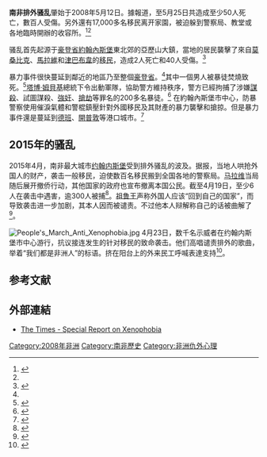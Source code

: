 {{Infobox Military Conflict
|conflict=南非排外骚乱
|partof=[[南非歷史|南非歷史]]
|image=[[File:Sf-map-zh-cn.png|300px]]
|caption=南非地圖
|date=2008年5月12日至今
|place={{南非}}
|result=50人死亡，數百人受傷，眾多低收入移民的家園被破壞
}}
'''南非排外骚乱'''肇始于2008年5月12日。據報道，至5月25日共造成至少50人死亡，數百人受傷。另外還有17,000多名移民离开家園，被迫躲到警察局、教堂或各地臨時開辦的收容所。<ref name="bbc2">{{cite web|url=http://news.bbc.co.uk/1/hi/world/africa/7416256.stm|title=Thousands flee S Africa attacks|publisher=BBC|accessdate=2008-05-24|archive-date=2008-05-26|archive-url=https://web.archive.org/web/20080526020945/http://news.bbc.co.uk/1/hi/world/africa/7416256.stm|dead-url=no}}</ref><ref name="allafrica"/>

骚乱首先起源于[[豪登省|豪登省]][[約翰內斯堡|約翰內斯堡]]東北郊的亞歷山大鎮，當地的居民襲擊了來自[[莫桑比克|莫桑比克]]、[[馬拉維|馬拉維]]和[[津巴布韋|津巴布韋]]的[[移民|移民]]，造成2人死亡和40人受傷。<ref name="bbc">{{cite web|url=http://news.bbc.co.uk/1/hi/world/africa/7396868.stm|title=South African mob kills migrants|publisher=BBC|accessdate=2008-05-19|archive-date=2008-05-17|archive-url=https://web.archive.org/web/20080517053835/http://news.bbc.co.uk/1/hi/world/africa/7396868.stm|dead-url=no}}</ref>

暴力事件很快蔓延到鄰近的地區乃至整個[[豪登省|豪登省]]。<ref name="allafrica"/>其中一個男人被暴徒焚燒致死。<ref name="human fireball">{{cite web|url=http://multimedia.thetimes.co.za/photos/2008/05/flames-of-hate/|title="Flames of Hate"|accessdate=2008-05-18|deadurl=yes|archiveurl=https://web.archive.org/web/20080521022725/http://multimedia.thetimes.co.za/photos/2008/05/flames-of-hate/|archivedate=2008-05-21}}</ref>[[塔博·姆貝基|塔博·姆貝基]]總統下令出動軍隊，協助警方維持秩序，警方已經拘捕了涉嫌[[謀殺|謀殺]]、試圖謀殺、[[強奸|強奸]]、[[搶劫|搶劫]]等罪名的200多名暴徒。<ref name="allafrica">{{cite web|url=http://allafrica.com/stories/200805190001.html|title=South Africa: Xenophobic Rage Leaves Trail of Havoc in Gauteng|publisher=AllAfrica.com|accessdate=2008-05-19|archive-date=2008-05-20|archive-url=https://web.archive.org/web/20080520032225/http://allafrica.com/stories/200805190001.html|dead-url=no}}</ref> 在約翰內斯堡市中心，防暴警察使用催淚氣體和警棍鎮壓針對外國移民及其財產的暴力襲擊和搶掠。但是暴力事件還是蔓延到[[德班|德班]]、[[開普敦|開普敦]]等港口城市。<ref>{{cite web
|url=http://news.bbc.co.uk/1/hi/world/africa/7412128.stm
|title=South Africa attacks reach Durban
|publisher=BBC
|accessdate=2008-05-21
|archive-date=2008-05-30
|archive-url=https://web.archive.org/web/20080530025551/http://news.bbc.co.uk/1/hi/world/africa/7412128.stm
|dead-url=no
}}</ref>

== 2015年的骚乱 ==
2015年4月，南非最大城市[[约翰内斯堡|约翰内斯堡]]受到排外骚乱的波及。据报，当地人哄抢外国人的财产，袭击一般移民，迫使数百名移民搬到全国各地的警察局。[[马拉维|马拉维]]当局随后展开撤侨行动，其他国家的政府也宣布撤离本国公民。截至4月19日，至少6人在袭击中遇害，逾300人被捕<ref>{{cite web | url=http://edition.cnn.com/2015/04/18/africa/south-africa-xenophobia-explainer/index.html | title=What's behind xenophobic attacks in South Africa? | work=CNN | date=2015-04-18 | accessdate=2015-04-18 | author=Karimi, Faith | archive-date=2015-04-18 | archive-url=https://web.archive.org/web/20150418071737/http://edition.cnn.com/2015/04/18/africa/south-africa-xenophobia-explainer/index.html | dead-url=no }}</ref>。[[祖鲁国王列表|祖鲁王]]{{le|古德威尔·兹韦利蒂尼·卡贝库祖鲁|Goodwill Zwelithini kaBhekuzulu|古德威尔·兹韦利蒂尼}}声称外国人应该“回到自己的国家”，而导致袭击进一步加剧，其本人因而被谴责。不过他本人辩解称自己的话被曲解了<ref>{{cite web | url=http://www.bbc.com/news/world-africa-32372501 | title=South Africa anti-immigrant violence: Hundreds held | work=BBC News | date=2015-04-19 | accessdate=2015-04-19 | archive-date=2015-04-19 | archive-url=https://web.archive.org/web/20150419181653/http://www.bbc.com/news/world-africa-32372501 | dead-url=no }}</ref>。

[[File:People's_March_Anti_Xenophobia.jpg|thumbnail]]
4月23日，数千名示威者在约翰内斯堡市中心游行，抗议接连发生的针对移民的致命袭击。他们高唱谴责排外的歌曲，举着“我们都是非洲人”的标语。挤在阳台上的外来民工呼喊表達支持<ref>{{cite web| url=http://www.arabnews.com/news/736886| title=Thousands protest against anti-immigrant riots in S. Africa| work=Arab News| date=2015-04-24| accessdate=2015-04-24| archive-date=2015-04-24| archive-url=https://web.archive.org/web/20150424082950/http://www.arabnews.com/news/736886| dead-url=no}}</ref>。

== 参考文献 ==
{{reflist|2}}

== 外部連結 ==
* [https://web.archive.org/web/20080527121226/http://www.thetimes.co.za/specialreports/Xenophobia/Default.aspx?id=380077 The Times - Special Report on Xenophobia]

[[Category:2008年非洲|Category:2008年非洲]]
[[Category:南非歷史|Category:南非歷史]]
[[Category:非洲仇外心理|Category:非洲仇外心理]]
